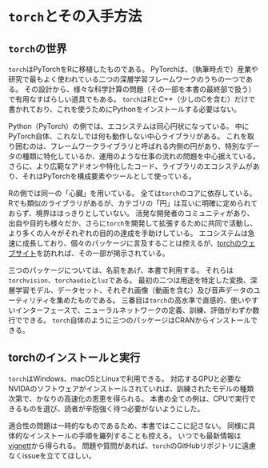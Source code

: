 # `torch`とその入手方法

## `torch`の世界

`torch`はPyTorchをRに移植したものである。
PyTorchは、（執筆時点で）産業や研究で最もよく使われている二つの深層学習フレームワークのうちの一つである。
その設計から、様々な科学計算の問題（その一部を本書の最終部で扱う）で有用なすばらしい道具でもある。
`torch`はRとC++（少しのCを含む）だけで書かれており、これを使うためにPythonをインストールする必要はない。

Python（PyTorch）の側では、エコシステムは同心円状になっている。
中にPyTorch自体、これなしでは何も動作しない中心ライブラリがある。
これを取り囲むのは、フレームワークライブラリと呼ばれる内側の円があり、特別なデータの種類に特化しているか、運用のような仕事の流れの問題を中心据えている。
さらに、より広範なアドオンや特化したコード、ライブラリのエコシステムがあり、それはPyTorchを構成要素やツールとして使っている。

Rの側では同一の「心臓」を用いている。
全ては`torch`のコアに依存している。
Rでも類似のライブラリがあるが、カテゴリの「円」は互いに明確に定められておらず、境界ははっきりとしていない。
活発な開発者のコミュニティがあり、出自や目的も様々だか、さらに`torch`を開発して拡張するために共同で活動し、より多くの人々がそれぞれの目的の達成を手助けしている。
エコシステムは急速に成長しており、個々のパッケージに言及することは控えるが、[torchのウェブサイト](https://torch.mlverse.org/)を訪れれば、その一部が掲示されている。

三つのパッケージについては、名前をあげ、本書で利用する。
それらは`torchvision`、`torchaudio`と`luz`である。
最初の二つは用途を特定した変換、深層学習モデル、データセット、それぞれ画像（動画を含む）及び音声データのユーティリティを集めたものである。
三番目は`torch`の高水準で直感的、使いやすいインターフェースで、ニューラルネットワークの定義、訓練、評価がわずか数行でできる。
`torch`自体のように三つのパッケージはCRANからインストールできる。

## torchのインストールと実行

`torch`はWindows、macOSとLinuxで利用できる。
対応するGPUと必要なNVIDAのソフトウェアがインストールされていれば、訓練されたモデルの種類次第で、かなりの高速化の恩恵を得られる。
本書の全ての例は、CPUで実行できるものを選び、読者が辛抱強く待つ必要がないようにした。

適合性の問題は一時的なものであるため、本書ではここに記さない。
同様に具体的なインストールの手順を羅列することも控える。
いつでも最新情報は[vignett](https://cran.r-project.org/web/packages/torch/vignettes/installation.html)から得られる。
問題や質問があれば、`torch`のGitHubリポジトリに遠慮なくissueを立ててほしい。